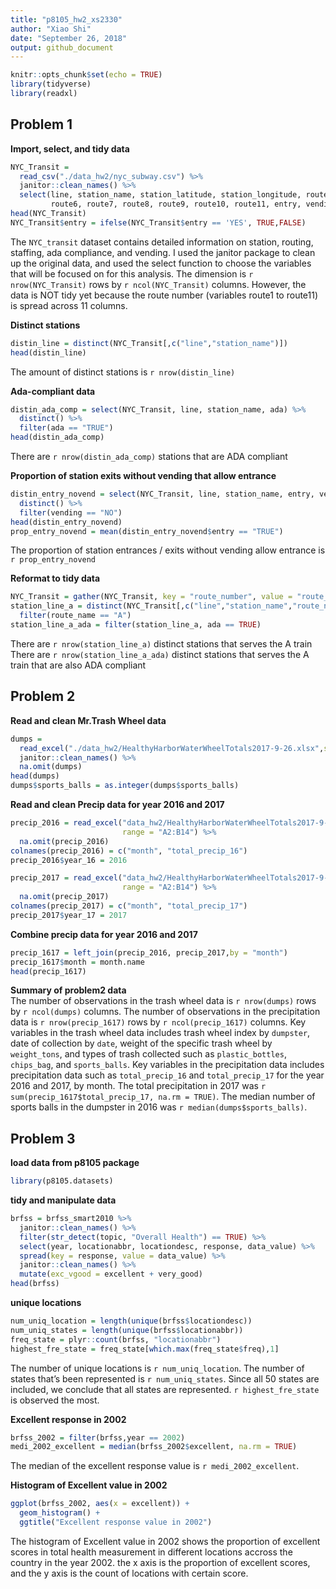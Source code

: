 ```yaml
---
title: "p8105_hw2_xs2330"
author: "Xiao Shi"
date: "September 26, 2018"
output: github_document
---
```


```r
knitr::opts_chunk$set(echo = TRUE)
library(tidyverse)
library(readxl)
```

## Problem 1
**Import, select, and tidy data**
```r
NYC_Transit = 
  read_csv("./data_hw2/nyc_subway.csv") %>%
  janitor::clean_names() %>%
  select(line, station_name, station_latitude, station_longitude, route1, route2, route3, route4, route5, 
         route6, route7, route8, route9, route10, route11, entry, vending, entrance_type, ada)
head(NYC_Transit)
NYC_Transit$entry = ifelse(NYC_Transit$entry == 'YES', TRUE,FALSE)
```

The `NYC_transit` dataset contains detailed information on station, routing, staffing, ada compliance, and vending. I used the janitor package to clean up the original data, and used the select function to choose the variables that will be focused on for this analysis. The dimension is `r nrow(NYC_Transit)` rows by `r ncol(NYC_Transit)` columns. However, the data is NOT tidy yet because the route number (variables route1 to route11) is spread across 11 columns.

**Distinct stations**
```r
distin_line = distinct(NYC_Transit[,c("line","station_name")])
head(distin_line)
```
The amount of distinct stations is `r nrow(distin_line)`

**Ada-compliant data**
```r
distin_ada_comp = select(NYC_Transit, line, station_name, ada) %>%
  distinct() %>%
  filter(ada == "TRUE")
head(distin_ada_comp)
```
There are `r nrow(distin_ada_comp)` stations that are ADA compliant

**Proportion of station exits without vending that allow entrance**
```r
distin_entry_novend = select(NYC_Transit, line, station_name, entry, vending) %>%
  distinct() %>%
  filter(vending == "NO")
head(distin_entry_novend)
prop_entry_novend = mean(distin_entry_novend$entry == "TRUE")
```
The proportion of station entrances / exits without vending allow entrance is `r prop_entry_novend`

**Reformat to tidy data**
```r
NYC_Transit = gather(NYC_Transit, key = "route_number", value = "route_name", route1:route11)
station_line_a = distinct(NYC_Transit[,c("line","station_name","route_name","ada")]) %>%
  filter(route_name == "A")
station_line_a_ada = filter(station_line_a, ada == TRUE)
```
There are `r nrow(station_line_a)` distinct stations that serves the A train  
There are `r nrow(station_line_a_ada)` distinct stations that serves the A train that are also ADA compliant

## Problem 2
**Read and clean Mr.Trash Wheel data**
```r
dumps = 
  read_excel("./data_hw2/HealthyHarborWaterWheelTotals2017-9-26.xlsx",sheet = 'Mr. Trash Wheel', range = cell_cols(1:14)) %>%
  janitor::clean_names() %>%
  na.omit(dumps)
head(dumps)
dumps$sports_balls = as.integer(dumps$sports_balls)
```

**Read and clean Precip data for year 2016 and 2017**
```r
precip_2016 = read_excel("data_hw2/HealthyHarborWaterWheelTotals2017-9-26.xlsx",sheet = '2016 Precipitation',
                         range = "A2:B14") %>%
  na.omit(precip_2016)
colnames(precip_2016) = c("month", "total_precip_16")
precip_2016$year_16 = 2016

precip_2017 = read_excel("data_hw2/HealthyHarborWaterWheelTotals2017-9-26.xlsx",sheet = '2017 Precipitation',
                         range = "A2:B14") %>%
  na.omit(precip_2017)
colnames(precip_2017) = c("month", "total_precip_17")
precip_2017$year_17 = 2017
```
**Combine precip data for year 2016 and 2017**
```r
precip_1617 = left_join(precip_2016, precip_2017,by = "month")
precip_1617$month = month.name
head(precip_1617)
```

**Summary of problem2 data**     
The number of observations in the trash wheel data is `r nrow(dumps)` rows by `r ncol(dumps)` columns. The number of observations in the precipitation data is `r nrow(precip_1617)` rows by `r ncol(precip_1617)` columns. Key variables in the trash wheel data includes trash wheel index by `dumpster`, date of collection by `date`, weight of the specific trash wheel by `weight_tons`, and types of trash collected such as `plastic_bottles`, `chips_bag`, and `sports_balls`. Key variables in the precipitation data includes precipitation data such as `total_precip_16` and `total_precip_17` for the year 2016 and 2017, by month. The total precipitation in 2017 was `r sum(precip_1617$total_precip_17, na.rm = TRUE)`. The median number of sports balls in the dumpster in 2016 was `r median(dumps$sports_balls)`.

## Problem 3
**load data from p8105 package**
```r
library(p8105.datasets)
```
**tidy and manipulate data**
```r
brfss = brfss_smart2010 %>%
  janitor::clean_names() %>%
  filter(str_detect(topic, "Overall Health") == TRUE) %>%
  select(year, locationabbr, locationdesc, response, data_value) %>%
  spread(key = response, value = data_value) %>%
  janitor::clean_names() %>%
  mutate(exc_vgood = excellent + very_good)
head(brfss)
```

**unique locations**
```r
num_uniq_location = length(unique(brfss$locationdesc))
num_uniq_states = length(unique(brfss$locationabbr))
freq_state = plyr::count(brfss, "locationabbr")
highest_fre_state = freq_state[which.max(freq_state$freq),1]
```
The number of unique locations is `r num_uniq_location`. The number of states that's been represented
is `r num_uniq_states`. Since all 50 states are included, we conclude that all states are represented. `r highest_fre_state` is observed the most.

**Excellent response in 2002**
```r
brfss_2002 = filter(brfss,year == 2002)
medi_2002_excellent = median(brfss_2002$excellent, na.rm = TRUE)
```
The median of the excellent response value is `r medi_2002_excellent`.

**Histogram of Excellent value in 2002**
```r
ggplot(brfss_2002, aes(x = excellent)) +
  geom_histogram() +
  ggtitle("Excellent response value in 2002")         
``` 

The histogram of Excellent value in 2002 shows the proportion of excellent scores in total health measurement in different locations accross the country in the year 2002. the x axis is the proportion of excellent scores, and the y axis is the count of locations with certain score.

